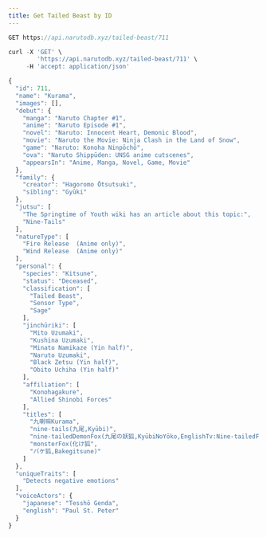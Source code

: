 ```yaml
---
title: Get Tailed Beast by ID
---
```


```js
GET https://api.narutodb.xyz/tailed-beast/711
```

```js
curl -X 'GET' \
        'https://api.narutodb.xyz/tailed-beast/711' \
     -H 'accept: application/json'
```

```js
{
  "id": 711,
  "name": "Kurama",
  "images": [],
  "debut": {
    "manga": "Naruto Chapter #1",
    "anime": "Naruto Episode #1",
    "novel": "Naruto: Innocent Heart, Demonic Blood",
    "movie": "Naruto the Movie: Ninja Clash in the Land of Snow",
    "game": "Naruto: Konoha Ninpōchō",
    "ova": "Naruto Shippūden: UNSG anime cutscenes",
    "appearsIn": "Anime, Manga, Novel, Game, Movie"
  },
  "family": {
    "creator": "Hagoromo Ōtsutsuki",
    "sibling": "Gyūki"
  },
  "jutsu": [
    "The Springtime of Youth wiki has an article about this topic:",
    "Nine-Tails"
  ],
  "natureType": [
    "Fire Release  (Anime only)",
    "Wind Release  (Anime only)"
  ],
  "personal": {
    "species": "Kitsune",
    "status": "Deceased",
    "classification": [
      "Tailed Beast",
      "Sensor Type",
      "Sage"
    ],
    "jinchūriki": [
      "Mito Uzumaki",
      "Kushina Uzumaki",
      "Minato Namikaze (Yin half)",
      "Naruto Uzumaki",
      "Black Zetsu (Yin half)",
      "Obito Uchiha (Yin half)"
    ],
    "affiliation": [
      "Konohagakure",
      "Allied Shinobi Forces"
    ],
    "titles": [
      "九喇嘛Kurama",
      "nine-tails(九尾,Kyūbi)",
      "nine-tailedDemonFox(九尾の妖狐,KyūbiNoYōko,EnglishTv:Nine-tailedFox)",
      "monsterFox(化け狐",
      "バケ狐,Bakegitsune)"
    ]
  },
  "uniqueTraits": [
    "Detects negative emotions"
  ],
  "voiceActors": {
    "japanese": "Tesshō Genda",
    "english": "Paul St. Peter"
  }
}
```
